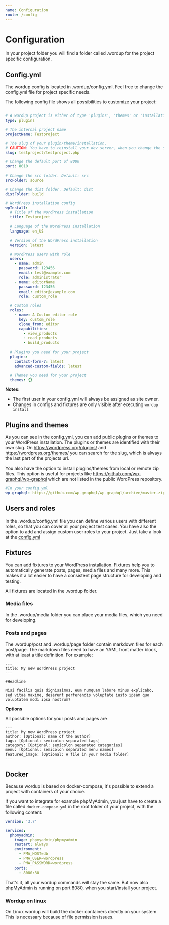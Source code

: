 ```yaml
---
name: Configuration
route: /config
---
```


# Configuration

In your project folder you will find a folder called .wordup for the project specific configuration. 

## Config.yml

The wordup config is located in .wordup/config.yml. Feel free to change the config.yml file for project specific needs. 

The following config file shows all possibilities to customize your project:


```yaml

# A wordup project is either of type 'plugins', 'themes' or 'installation'
type: plugins

# The internal project name 
projectName: Testproject

# The slug of your plugin/theme/installation. 
# CAUTION: You have to reinstall your dev server, when you change the slug.
slug: testproject/testproject.php

# Change the default port of 8000
port: 8010

# Change the src folder. Default: src
srcFolder: source

# Change the dist folder. Default: dist
distFolder: build

# WordPress installation config 
wpInstall:
  # Title of the WordPress installation
  title: Testproject
  
  # Language of the WordPress installation
  language: en_US

  # Version of the WordPress installation
  version: latest

  # WordPress users with role
  users:
    - name: admin
      password: 123456
      email: test@example.com
      role: administrator
    - name: editorName
      password: 123456
      email: editor@example.com
      role: custom_role

  # Custom roles 
  roles:
    - name: A Custom editor role
      key: custom_role
      clone_from: editor
      capabilities:
        - view_products
        - read_products
        - build_products

  # Plugins you need for your project    
  plugins:
    contact-form-7: latest
    advanced-custom-fields: latest

  # Themes you need for your project    
  themes: {}

```

**Notes:**
* The first user in your config.yml will always be assigned as site owner.
* Changes in configs and fixtures are only visible after executing `wordup install`

## Plugins and themes

As you can see in the config.yml, you can add public plugins or themes to your WordPress installation. 
The plugins or themes are identified with their own slug. 
On https://wordpress.org/plugins/ and https://wordpress.org/themes/ you can search for the slug, which is always the last part of the projects url.

You also have the option to install plugins/themes from local or remote zip files. 
This option is useful for projects like https://github.com/wp-graphql/wp-graphql which are not listed in the public WordPress repository. 

```yaml
#In your config.yml
wp-graphql: https://github.com/wp-graphql/wp-graphql/archive/master.zip
```

## Users and roles

In the .wordup/config.yml file you can define various users with different roles, so that you can cover all your project test cases. 
You have also the option to add and assign custom user roles to your project. Just take a look at the [config.yml](#configyml) 

## Fixtures

You can add fixtures to your WordPress installation. Fixtures help you to automatically generate posts, pages, media files and many more.
This makes it a lot easier to have a consistent page structure for developing and testing.

All fixtures are located in the .wordup folder.

### Media files

In the .wordup/media folder you can place your media files, which you need for developing.

### Posts and pages

The .wordup/post and .wordup/page folder contain markdown files for each post/page. 
The markdown files need to have an YAML front matter block, with at least a title definition. For example:

```
---
title: My new WordPress project
---

#Headline

Nisi facilis quis dignissimos, eum numquam labore minus explicabo, 
sed vitae maxime, deserunt perferendis voluptate iusto ipsam quo voluptatem modi ipsa nostrum?
```

**Options**

All possible options for your posts and pages are 
```
---
title: My new WordPress project
author: [Optional: name of the author]
tags: [Optional: semicolon separated tags]
category: [Optional: semicolon separated categories]
menu: [Optional: semicolon separated menu names] 
featured_image: [Optional: A file in your media folder]
---
```

## Docker

Because wordup is based on docker-compose, it's possible to extend a project with containers of your choice. 

If you want to integrate for example phpMyAdmin, 
you just have to create a file called `docker-compose.yml` in the root folder of your project, with the following content:

```yaml
version: '3.7'

services:
  phpmyadmin:
    image: phpmyadmin/phpmyadmin
    restart: always
    environment:
      - PMA_HOST=db
      - PMA_USER=wordpress
      - PMA_PASSWORD=wordpress
    ports:
      - 8080:80
```

That's it, all your wordup commands will stay the same. But now also phpMyAdmin is running on port 8080, when you start/install your project.

### Wordup on linux

On Linux wordup will build the docker containers directly on your system. 
This is necessary because of file permission issues. 






